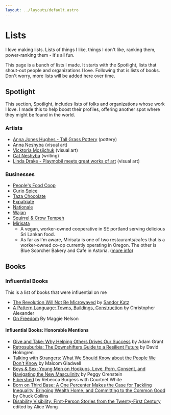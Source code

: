 ```yaml
---
layout: ../layouts/default.astro
---
```


# Lists

I love making lists. Lists of things I like, things I don't like, ranking them, power-ranking them - it's all fun.

This page is a bunch of lists I made.
It starts with the Spotlight, lists that shout-out people and organizations I love.
Following that is lists of books. Don't worry, more lists will be added here over time.

## Spotlight

This section, Spotlight, includes lists of folks and organizations whose work I love. I made this to help boost their profiles, offering another spot where they might be found in the world.

### Artists

- [Anna Jones Hughes - Tall Grass Pottery](https://www.etsy.com/shop/TallGrassPottery) (pottery)
- [Anna Neshyba](https://anna-neshyba.squarespace.com/) (visual art)
- [Vicktoria Mosijchuk](https://vmoartist.com/) (visual art)
- [Cat Neshyba](https://catnesh.net/) (writing)
- [Linda Drake - Playmobil meets great works of art](https://www.instagram.com/playmotableaux/) (visual art)

### Businesses

- [People's Food Coop](https://www.peoples.coop/)
- [Curio Spice](https://curiospice.com/)
- [Taza Chocolate](https://tazachocolate.com/)
- [Expatriate](http://expatriatepdx.com/)
- [Nationale](https://www.nationale.us/info)
- [Wajan](https://www.wajanpdx.com/)
- [Squirrel & Crow Tempeh](https://eattempeh.com/)
- [Mirisata](https://mirisata.com/)
  - A vegan, worker-owned cooperative in SE portland serving delicious Sri Lankan food.
  - As far as I'm aware, Mirisata is one of two restaurants/cafes that is a worker-owned co-op currently operating in Oregon. The other is Blue Scorcher Bakery and Cafe in Astoria. ([more info](https://www.pdxmonthly.com/eat-and-drink/2021/03/restaurants-in-portland-and-beyond-look-to-cooperative-ownership-models-during-the-pandemic))

## Books

### Influential Books

This is a list of books that were influential on me

- [The Revolution Will Not Be Microwaved](https://bookshop.org/p/books/the-revolution-will-not-be-microwaved-inside-america-s-underground-food-movements-sandor-ellix-katz/14458522?ean=9781933392110) by [Sandor Katz](https://www.wildfermentation.com/)
- [A Pattern Language: Towns, Buildings, Construction](https://bookshop.org/p/books/a-pattern-language-towns-buildings-construction-christopher-alexander/11764078?ean=9780195019193) by Christopher Alexander
- [On Freedom](https://bookshop.org/p/books/on-freedom-four-songs-of-care-and-constraint-maggie-nelson/15911469?ean=9781644452028) By Maggie Nelson

#### Influential Books: Honorable Mentions

- [Give and Take: Why Helping Others Drives Our Success](https://bookshop.org/p/books/give-and-take-why-helping-others-drives-our-success-adam-grant/457911?ean=9780143124986) by Adam Grant
- [Retrosuburbia: The Downshifters Guide to a Resilient Future](https://retrosuburbia.com/) by David Holmgren
- [Talking with Strangers: What We Should Know about the People We Don't Know](https://bookshop.org/p/books/talking-to-strangers-what-we-should-know-about-the-people-we-don-t-know-malcolm-gladwell/16344994) by Malcom Gladwell
- [Boys & Sex: Young Men on Hookups, Love, Porn, Consent, and Navigating the New Masculinity](https://bookshop.org/p/books/boys-sex-young-men-on-hookups-love-porn-consent-and-navigating-the-new-masculinity-peggy-orenstein/7324954?ean=9780062666987) by Peggy Orenstein
- [Fibershed](https://bookshop.org/p/books/fibershed-growing-a-movement-of-farmers-fashion-activists-and-makers-for-a-new-textile-economy-rebecca-burgess/8759745?ean=9781603586634) by Rebecca Burgess with Courtnet White
- [Born on Third Base: A One Percenter Makes the Case for Tackling Inequality, Bringing Wealth Home, and Committing to the Common Good](https://bookshop.org/p/books/born-on-third-base-a-one-percenter-makes-the-case-for-tackling-inequality-bringing-wealth-home-and-committing-to-the-common-good-chuck-collins/8760044?ean=9781603586832) by Chuck Collins
- [Disability Visibility: First-Person Stories from the Twenty-First Century](https://bookshop.org/p/books/born-on-third-base-a-one-percenter-makes-the-case-for-tackling-inequality-bringing-wealth-home-and-committing-to-the-common-good-chuck-collins/8760044?ean=9781603586832) edited by Alice Wong


